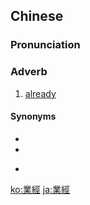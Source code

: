 {{also|业经}}
==Chinese==
{{zh-forms|s=业经}}

===Pronunciation===
{{zh-pron
|m=yèjīng
|c=jip6 ging1
|mn=gia̍p-keng
|cat=adv
}}

===Adverb===
{{zh-adv}}

# [[already]]

====Synonyms====
* {{zh-l|業已}}
* {{zh-l|已經}}
* {{qualifier|Cantonese}} {{zh-l|經已}}

[[ko:業經]]
[[ja:業經]]